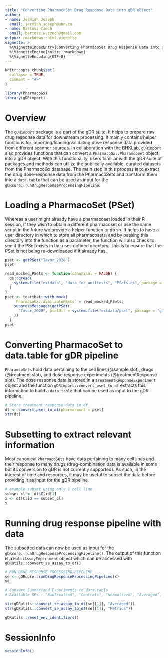 ```yaml
---
title: "Converting PharmacoSet Drug Response Data into gDR object" 
author:
- name: Jermiah Joseph
  email: jermiah.joseph@uhn.ca
- name: Bartosz Czech
  email: bartosz.w.czech@gmail.com
output: rmarkdown::html_vignette
vignette: >
  %\VignetteIndexEntry{Converting PharmacoSet Drug Response Data into gDR object}
  %\VignetteEngine{knitr::rmarkdown}
  %\VignetteEncoding{UTF-8}
---
```



```r
knitr::opts_chunk$set(
  collapse = TRUE,
  comment = "#>"
)
```

```r
library(PharmacoGx)
library(gDRimport)
```


# Overview
The `gDRimport` package is a part of the gDR suite. It helps to prepare raw drug response data for downstream processing. 
It mainly contains helper functions for importing/loading/validating dose response data provided from different scanner sources. 
In collaboration with the BHKLab, `gDRimport` also provides functions that can convert a `PharmacoGx::PharamcoSet` object into a gDR object. 
With this functionality, users familiar with the gDR suite of packages and methods can utilize the publically available, curated datasets from the PharmacoGx database. 
The main step in this process is to extract the drug dose-response data from the PharmacoSets and transform them into a `data.table` that can be used as input for the `gDRcore::runDrugResponseProcessingPipeline`.


# Loading a PharmacoSet (PSet)
Whereas a user might already have a pharmacoset loaded in their R session, if they wish to obtain a different pharmacoset or use the same script in the future we provide a helper function to do so. 
It helps to have a user directory in which to store all pharmacosets, and by passing this directory into the function as a parameter, the function will also check to see if the PSet exists in the user-defined directory.
This is to ensure that the PSet is not being re-downloaded if it already has.  
```r
pset <- getPSet("Tavor_2020")
pset
```

```r
read_mocked_PSets <- function(canonical = FALSE) {
  qs::qread(
    system.file("extdata", "data_for_unittests", "PSets.qs", package = "gDRimport")
  )
}
pset <- testthat::with_mock(
    `PharmacoGx::availablePSets` = read_mocked_PSets,
    suppressMessages(getPSet(
      "Tavor_2020", psetDir = system.file("extdata/pset", package = "gDRimport")
    ))
  )
pset
```

# Converting PharmacoSet to data.table for gDR pipeline
`PharamcoSets` hold data pertaining to the cell lines (@sample slot), drugs (@treatment slot), and dose response experiments (@treatmentResponse slot). 
The dose response data is stored in a `treatmentResponseExperiment` object and the function `gDRimport::convert_pset_to_df` extracts this information to 
build a `data.table` that can be used as input to the gDR pipeline. 

```r
# Store treatment response data in df_ 
dt <- convert_pset_to_df(pharmacoset = pset)
str(dt)
```

# Subsetting to extract relevant information
Most canonical `PharmacoSets` have data pertaining to many cell lines and their response to many drugs (drug-combination data is available in some but its conversion to gDR is not currently supported).
As such, in the interest of time and resources, it may be useful to subset the data before providing it as input for the gDR pipeline. 

```r
# example subset using only 1 cell line
subset_cl <- dt$Clid[1]
x <- dt[Clid == subset_cl]
x
```

# Running drug response pipeline with data
The subsetted data can now be used as input for the `gDRcore::runDrugResponseProcessingPipeline()`. The output of this function is a `MultiAssayExperiment` object which can be accessed with `gDRutils::convert_se_assay_to_dt()`

```r
# RUN DRUG RESPONSE PROCESSING PIPELINE
se <- gDRcore::runDrugResponseProcessingPipeline(x)
se
``` 

```r
# Convert Summarized Experiments to data.table 
# Available SEs : "RawTreatred", "Controls", "Normalized", "Averaged", "Metrics"

str(gDRutils::convert_se_assay_to_dt(se[[1]], "Averaged"))
str(gDRutils::convert_se_assay_to_dt(se[[1]], "Metrics"))
```


```r
gDRutils::reset_env_identifiers()
```


# SessionInfo {-}

```r
sessionInfo()
```
